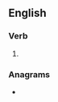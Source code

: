 ==English==

===Verb===
{{head|en|verb form}}

# {{present participle of|en|give out|nocat=1}}

===Anagrams===
* {{anagrams|en|a=ggiinotuv|outgiving}}